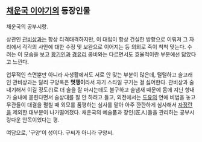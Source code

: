 == [[채운국 이야기]]의 등장인물 ==
채운국의 공부시랑.

상관인 [[관비상]]과는 항상 티격태격하지만, 이 대립이 항상 건실한 방향으로 이뤄져 그 자리에서 각각의 사안에 대한 수정 및 보완으로 이어지는 등 의외로 죽이 척척 맞는다. 수려는 이 모습을 보고 [[황기인]]과 [[경유리]] 콤비와는 다르면서도 효율적이란 부분에선 닮았다고 느낀다. 

업무적인 측면뿐만 아니라 사생활에서도 서로 안 맞는 부분이 많은데, 털털하고 술고래인 관비상과는 달리 구양옥은 '''멋쟁이'''라서 자기 스타일 구기는 걸 싫어한다. 관비상과 술내기해서 이길 정도(!)로 더 술을 잘 마시는데도 불구하고 술냄새 때문에 몸에 지닌 향내가 술내에 묻힌다면서 술상대를 잘 안 하려고 들고, 외전에서는 [[도유]]의 연애 비법을 놓고 무관들이 대결을 펼칠 때 외모를 품평하는 심사를 맡아 아주 깐깐하게 심사해서 [[자정란]]을 제외한 대부분이 나가떨어졌다. 채운국의 예술품과 장인(匠人)들을 관리하는 공부시랑다운 안목이었다는 평.

여담으로, '구양'이 성이다. 구씨가 아니라 구양씨.
